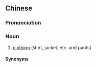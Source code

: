 {{also|衣裤}}
==Chinese==
{{zh-forms|s=衣裤}}

===Pronunciation===
{{zh-pron
|m=yīkù
|c=ji1 fu3
|cat=n
}}

===Noun===
{{zh-noun}}

# [[clothing]] (shirt, jacket, etc. and pants)

====Synonyms====
{{zh-dial|衣服}}

{{zh-cat|Clothing}}